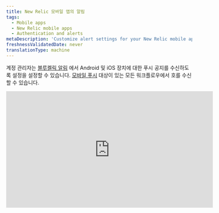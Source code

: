 ```yaml
---
title: New Relic 모바일 앱의 알림
tags:
  - Mobile apps
  - New Relic mobile apps
  - Authentication and alerts
metaDescription: 'Customize alert settings for your New Relic mobile app, including email or push notifications. View and acknowledge view alerting incidents.'
freshnessValidatedDate: never
translationType: machine
---
```


계정 관리자는 [블루켈릭 알림](/docs/alerts-applied-intelligence/new-relic-alerts/get-started/introduction-applied-intelligence) 에서 Android 및 iOS 장치에 대한 푸시 공지를 수신하도록 설정을 설정할 수 있습니다. [모바일 푸시](/docs/alerts-applied-intelligence/notifications/notification-integrations#mobile_push) 대상이 있는 모든 워크플로우에서 <InlinePopover type="alerts" />호를 수신할 수 있습니다.

<iframe width="560" height="315" src="https://www.youtube.com/embed/bVJZUatrCpY" title="YouTube video player" frameborder="0" allow="accelerometer; autoplay; clipboard-write; encrypted-media; gyroscope; picture-in-picture; web-share" allowfullscreen />

## 요구 사항 [#requirements]

[뉴렐릭 사용자 모델](/docs/accounts/original-accounts-billing/original-product-based-pricing/overview-user-models) 과 [원본 사용자 모델](/docs/accounts/original-accounts-billing/original-product-based-pricing/overview-user-models) 모두에서 사용자는 모바일 푸시를 [대상](/docs/alerts-applied-intelligence/notifications/notification-integrations#mobile_push) 으로 하는 워크플로우를 설정할 수 있습니다.

## 알림 켜기 또는 끄기 [#enabling-alerts]

Android 또는 iOS 앱에서 New Relic 계정에 로그인하면 기기가 자동으로 사용자와 연결됩니다. [워크플로에 모바일 푸시 대상을 추가](/docs/alerts-applied-intelligence/applied-intelligence/incident-workflows/incident-workflows#add-workflow) 해야 합니다.

## 문제 인시던트 세부정보 보기 [#viewing-alerts]

알림은 기기의 잠금 화면에 자동으로 나타납니다. New Relic 앱을 시작하려면:

1. 장치에 따라 다음을 수행하십시오.

   * Android 기기의 경우 알림 창에서 알림을 탭하세요.
   * iOS 기기에서는 화면을 스와이프합니다.

2. 뉴렐릭 앱의 <DNT>**Alerts**</DNT> 메뉴에서 문제를 선택하여 관련 오류 세부정보를 확인하세요.

3. 선택적으로 <DNT>**Acknowledge**</DNT> 선택합니다.

4. 선택적으로 추가 세부정보를 보려면 <DNT>**Overview**</DNT>, <DNT>**Incidents**</DNT> 또는 <DNT>**Issue log**</DNT> 선택합니다.

기본 메뉴의 <DNT>**Alerts**</DNT> 목록에는 시간별로 정렬된 문제가 표시됩니다. 추가 필터를 적용하거나 오른쪽 상단에서 기간을 변경할 수 있습니다.

## 경고 설정 문제 해결 [#troubleshooting]

푸시 알림이 모바일 장치에서 작동하지 않는 경우:

1. [요구 사항](#requirements) 을 충족하는지 확인합니다.
2. [경고가 활성화](#enabling-alerts) 되어 있는지 확인합니다.
3. 모바일 장치의 [알림 설정](#notification-settings) 을 확인하여 New Relic이 푸시 알림을 보낼 수 있는지 확인하십시오.

모바일 장치에 대한 알림 설정이 올바르지만 여전히 알림을 받지 못하는 [경우 계정에서 장치를 삭제](#account-delete) 한 다음 New Relic 애플리케이션을 [제거](#uninstall-app) 하고 [다시 설치](#reinstall-app) 하십시오.

<CollapserGroup>
  <Collapser id="notification-settings" title="모바일 장치의 알림 설정 확인">
    모바일 장치에 대한 절차를 따르십시오.

    <table>
      <thead>
        <tr>
          <th style={{ width: "150px" }}>
            <DNT>
              **Device**
            </DNT>
          </th>

          <th>
            <DNT>
              **To check notification settings:**
            </DNT>
          </th>
        </tr>
      </thead>

      <tbody>
        <tr>
          <td>
            Android
          </td>

          <td>
            1. Android 기기의 <DNT>**Settings**</DNT> 에서 <DNT>**Sound and notification**</DNT> 선택합니다.
            2. 음량 설정을 확인하세요.
            3. 선택사항: <DNT>**Also vibrate for calls**</DNT>(를) 활성화합니다.
            4. <DNT>**Interruptions**</DNT> 에 대한 설정을 확인하세요.
            5. <DNT>**Notification**</DNT> 에 대한 설정을 확인하세요.
            6. <DNT>**App notifications**</DNT> 설정 확인: 뉴렐릭 앱을 선택한 다음 <DNT>**Block**</DNT> 및 <DNT>**Priority**</DNT> 설정을 확인합니다.
          </td>
        </tr>

        <tr>
          <td>
            iOS
          </td>

          <td>
            1. [방해 금지 모드](http://support.apple.com/kb/HT5463) 가 꺼져 있는지 확인: iOS <DNT>**Settings**</DNT> 앱에서 <DNT>**Do Not Disturb**</DNT> 선택하고 <DNT>**Manual**</DNT> 스위치가 꺼져 있는지 확인하세요.
            2. 뉴렐릭 앱이 공지를 보낼 수 있는지 확인하세요. iOS <DNT>**Settings**</DNT> 앱에서 <DNT>**Notifications**</DNT> 선택하고 앱 목록에서 뉴렐릭 앱을 찾으세요.
            3. <DNT>**Allow Notifications**</DNT> 스위치가 켜져 있는지 확인하세요.
            4. 공지 스타일이 <DNT>**Banners**</DNT> 또는 <DNT>**Alerts**</DNT> 으로 설정되어 있는지 확인하세요.
            5. 선택사항: 오디오 알림을 활성화하려면 <DNT>**Sounds**</DNT> 켜기로 설정합니다.
          </td>
        </tr>
      </tbody>
    </table>
  </Collapser>

  <Collapser id="account-delete" title="New Relic 계정에서 Android 또는 iOS 기기 삭제">
    New Relic 계정에서 모바일 장치를 삭제하려면 NerdGraph API 탐색기를 사용하십시오.

    1. <DNT>**Query**</DNT> actor -&gt; mobilePushNotification -&gt; devices를 선택하고 appVersion, deviceId 및 deviceName을 선택하여 [현재 장치를 확인하세요](https://api.newrelic.com/graphiql?#query=query%20List%20%7B%0A%20%20actor%20%7B%0A%20%20%20%20mobilePushNotification%20%7B%0A%20%20%20%20%20%20devices%20%7B%0A%20%20%20%20%20%20%20%20appVersion%0A%20%20%20%20%20%20%20%20deviceId%0A%20%20%20%20%20%20%20%20deviceName%0A%20%20%20%20%20%20%20%20operatingSystem%0A%20%20%20%20%20%20%7D%0A%20%20%20%20%7D%0A%20%20%7D%0A%7D%0A) . 이 쿼리를 실행하여 장치 목록을 가져옵니다.

    2. <DNT>**Mutate**</DNT> 변형 -&gt; mobilePushNotificationRemoveDevice를 선택하고 위 목록에서 deviceId를 전달하여 장치를 [제거](https://api.newrelic.com/graphiql?#query=mutation%20%7B%0A%20%20mobilePushNotificationRemoveDevice%28deviceId%3A%20%22%22%29%20%7B%0A%20%20%20%20message%0A%20%20%7D%0A%7D%0A) 합니다.

       또는 메뉴 -&gt; 설정의 인앱 <DNT>**Settings**</DNT> 옵션에서 기기를 제거할 수 있습니다.

    3. <DNT>**Push notification devices**</DNT> 아래를 살펴보고 거기에서 제거하세요. iOS에서는 기기를 오른쪽에서 왼쪽으로 슬라이드하여 <DNT>**Delete**</DNT> , Android에서는 <DNT>**Delete**</DNT>

       장치에서 New Relic 앱을 [다시 설치](#uninstall-app) 하는 단계를 계속하십시오.
  </Collapser>

  <Collapser id="uninstall-app" title="New Relic 모바일 앱 제거">
    절차에 따라 장치에서 New Relic 앱을 제거한 다음 다시 설치하십시오.

    <table>
      <thead>
        <tr>
          <th style={{ width: "150px" }}>
            <DNT>
              **Device**
            </DNT>
          </th>

          <th>
            <DNT>
              **To uninstall the New Relic app:**
            </DNT>
          </th>
        </tr>
      </thead>

      <tbody>
        <tr>
          <td>
            Android
          </td>

          <td>
            1. Android 기기의 <DNT>**Settings**</DNT> 에서 <DNT>**Apps**</DNT> 선택한 다음 뉴렐릭 앱을 선택하세요.
            2. <DNT>**Uninstall**</DNT> 선택합니다.
            3. New Relic 앱을 [다시 설치](#reinstall-app) 하는 단계를 계속하십시오.
          </td>
        </tr>

        <tr>
          <td>
            iOS
          </td>

          <td>
            1. iOS 홈 화면에서 New Relic 아이콘이 흔들릴 때까지 길게 누릅니다.
            2. [앱을 삭제](http://support.apple.com/kb/TI135) 하려면 <DNT>**X**</DNT> 아이콘을 선택하세요.
            3. New Relic 앱을 [다시 설치](#reinstall-app) 하는 단계를 계속하십시오.
          </td>
        </tr>
      </tbody>
    </table>
  </Collapser>

  <Collapser id="reinstall-app" title="New Relic 모바일 앱 다시 설치">
    New Relic 모바일 앱을 다시 설치하려면:

    1. Android 기기에서 [<DNT>**Google Play Store**</DNT>](https://play.google.com/store/apps/details?id=com.newrelic.rpm) 선택합니다.

       또는

       iOS 기기의 홈 화면에서 [<DNT>**App Store**</DNT> 선택합니다.](https://itunes.apple.com/us/app/new-relic/id594038638?mt=8)

    2. <DNT>**New Relic**</DNT> 을(를) 검색하세요.

    3. 앱을 다운로드합니다.

    4. 다운로드가 완료되면 New Relic 계정으로 New Relic 모바일 앱에 로그인합니다.
  </Collapser>
</CollapserGroup>